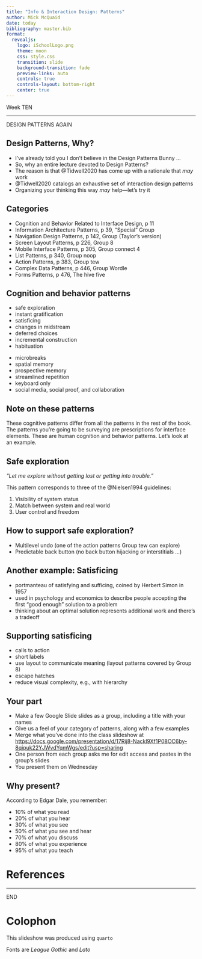 ```yaml
---
title: "Info & Interaction Design: Patterns"
author: Mick McQuaid
date: today
bibliography: master.bib
format:
  revealjs:
    logo: iSchoolLogo.png
    theme: moon
    css: style.css
    transition: slide
    background-transition: fade
    preview-links: auto
    controls: true
    controls-layout: bottom-right
    center: true
---
```


::: {.r-fit-text}
Week TEN
:::

---

::: {.r-fit-text}
DESIGN PATTERNS AGAIN
:::

## Design Patterns, Why?
::: {.incremental}
- I've already told you I don't believe in the Design Patterns Bunny ...
- So, why an entire lecture devoted to Design Patterns?
- The reason is that @Tidwell2020 has come up with a rationale that *may* work
- @Tidwell2020 catalogs an exhaustive set of interaction design patterns
- Organizing your thinking this way *may* help---let's try it
:::

## Categories
- Cognition and Behavior Related to Interface Design, p 11
- Information Architecture Patterns, p 39, "Special" Group
- Navigation Design Patterns, p 142, Group (Taylor's version)
- Screen Layout Patterns, p 226, Group 8
- Mobile Interface Patterns, p 305, Group connect 4
- List Patterns, p 340, Group noop
- Action Patterns, p 383, Group tew
- Complex Data Patterns, p 446, Group Wordle
- Forms Patterns, p 476, The hive five

## Cognition and behavior patterns
::: {.container}
:::: {.col}
- safe exploration
- instant gratification
- satisficing
- changes in midstream
- deferred choices
- incremental construction
- habituation
::::
:::: {.col}
- microbreaks
- spatial memory
- prospective memory
- streamlined repetition
- keyboard only
- social media, social proof, and collaboration
::::
:::

## Note on these patterns
These cognitive patterns differ from all the patterns in the rest of the book. The patterns you're going to be surveying are prescriptions for interface elements. These are human cognition and behavior patterns. Let's look at an example.

## Safe exploration

*"Let me explore without getting lost or getting into trouble."*

::: {.notes}
This pattern corresponds to three of the @Nielsen1994 guidelines:

1. Visibility of system status
2. Match between system and real world
3. User control and freedom
:::

## How to support safe exploration?
- Multilevel undo (one of the action patterns Group tew can explore)
- Predictable back button (no back button hijacking or interstitials ...)

## Another example: Satisficing
::: {.incremental}
- portmanteau of satisfying and sufficing, coined by Herbert Simon in 1957
- used in psychology and economics to describe people accepting the first "good enough" solution to a problem
- thinking about an optimal solution represents additional work and there's a tradeoff
:::

## Supporting satisficing
::: {.incremental}
- calls to action
- short labels
- use layout to communicate meaning (layout patterns covered by Group 8)
- escape hatches
- reduce visual complexity, e.g., with hierarchy
:::

## Your part
- Make a few Google Slide slides as a group, including a title with your names
- Give us a feel of your category of patterns, along with a few examples
- Merge what you've done into the class slideshow at [https://docs.google.com/presentation/d/17Rij8-Nackl9Xf1P08OC6by-8qipuk22YJWvdYqmWgs/edit?usp=sharing](https://docs.google.com/presentation/d/17Rij8-Nackl9Xf1P08OC6by-8qipuk22YJWvdYqmWgs/edit?usp=sharing)
- One person from each group asks me for edit access and pastes in the group's slides
- You present them on Wednesday

## Why present?
According to Edgar Dale, you remember:

- 10% of what you read
- 20% of what you hear
- 30% of what you see
- 50% of what you see and hear
- 70% of what you discuss
- 80% of what you experience
- 95% of what you teach

# References

::: {#refs}
:::

---

::: {.r-fit-text}
END
:::

# Colophon

This slideshow was produced using `quarto`

Fonts are *League Gothic* and *Lato*

